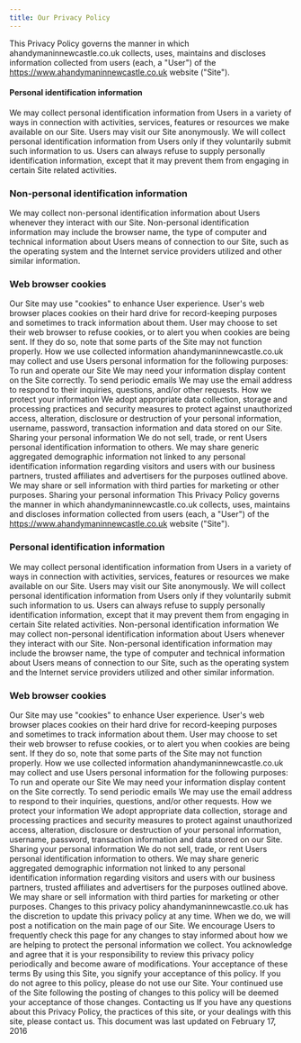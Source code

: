 ```yaml
---
title: Our Privacy Policy
---
```


This Privacy Policy governs the manner in which ahandymaninnewcastle.co.uk collects, uses, maintains and discloses information collected from users (each, a "User") of the https://www.ahandymaninnewcastle.co.uk website ("Site"). 

#### Personal identification information
We may collect personal identification information from Users in a variety of ways in connection with activities, services, features or resources we make available on our Site. Users may visit our Site anonymously. We will collect personal identification information from Users only if they voluntarily submit such information to us. Users can always refuse to supply personally identification information, except that it may prevent them from engaging in certain Site related activities. 

### Non-personal identification information
We may collect non-personal identification information about Users whenever they interact with our Site. Non-personal identification information may include the browser name, the type of computer and technical information about Users means of connection to our Site, such as the operating system and the Internet service providers utilized and other similar information. 

### Web browser cookies 
Our Site may use "cookies" to enhance User experience. User's web browser places cookies on their hard drive for record-keeping purposes and sometimes to track information about them. User may choose to set their web browser to refuse cookies, or to alert you when cookies are being sent. If they do so, note that some parts of the Site may not function properly. How we use collected information ahandymaninnewcastle.co.uk may collect and use Users personal information for the following purposes: To run and operate our Site We may need your information display content on the Site correctly. To send periodic emails We may use the email address to respond to their inquiries, questions, and/or other requests. How we protect your information We adopt appropriate data collection, storage and processing practices and security measures to protect against unauthorized access, alteration, disclosure or destruction of your personal information, username, password, transaction information and data stored on our Site. Sharing your personal information We do not sell, trade, or rent Users personal identification information to others. We may share generic aggregated demographic information not linked to any personal identification information regarding visitors and users with our business partners, trusted affiliates and advertisers for the purposes outlined above. We may share or sell information with third parties for marketing or other purposes. Sharing your personal information This Privacy Policy governs the manner in which ahandymaninnewcastle.co.uk collects, uses, maintains and discloses information collected from users (each, a "User") of the https://www.ahandymaninnewcastle.co.uk website ("Site"). 

### Personal identification information 
We may collect personal identification information from Users in a variety of ways in connection with activities, services, features or resources we make available on our Site. Users may visit our Site anonymously. We will collect personal identification information from Users only if they voluntarily submit such information to us. Users can always refuse to supply personally identification information, except that it may prevent them from engaging in certain Site related activities. Non-personal identification information We may collect non-personal identification information about Users whenever they interact with our Site. Non-personal identification information may include the browser name, the type of computer and technical information about Users means of connection to our Site, such as the operating system and the Internet service providers utilized and other similar information. 

### Web browser cookies 
Our Site may use "cookies" to enhance User experience. User's web browser places cookies on their hard drive for record-keeping purposes and sometimes to track information about them. User may choose to set their web browser to refuse cookies, or to alert you when cookies are being sent. If they do so, note that some parts of the Site may not function properly. How we use collected information ahandymaninnewcastle.co.uk may collect and use Users personal information for the following purposes: To run and operate our Site We may need your information display content on the Site correctly. To send periodic emails We may use the email address to respond to their inquiries, questions, and/or other requests. How we protect your information We adopt appropriate data collection, storage and processing practices and security measures to protect against unauthorized access, alteration, disclosure or destruction of your personal information, username, password, transaction information and data stored on our Site. Sharing your personal information We do not sell, trade, or rent Users personal identification information to others. We may share generic aggregated demographic information not linked to any personal identification information regarding visitors and users with our business partners, trusted affiliates and advertisers for the purposes outlined above. We may share or sell information with third parties for marketing or other purposes. Changes to this privacy policy ahandymaninnewcastle.co.uk has the discretion to update this privacy policy at any time. When we do, we will post a notification on the main page of our Site. We encourage Users to frequently check this page for any changes to stay informed about how we are helping to protect the personal information we collect. You acknowledge and agree that it is your responsibility to review this privacy policy periodically and become aware of modifications. Your acceptance of these terms By using this Site, you signify your acceptance of this policy. If you do not agree to this policy, please do not use our Site. Your continued use of the Site following the posting of changes to this policy will be deemed your acceptance of those changes. Contacting us If you have any questions about this Privacy Policy, the practices of this site, or your dealings with this site, please contact us. This document was last updated on February 17, 2016